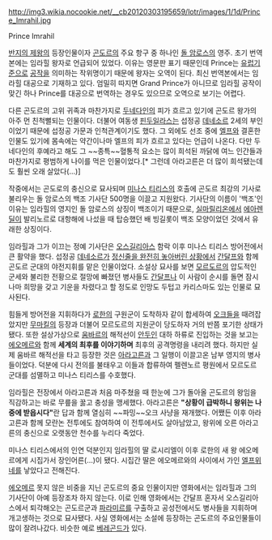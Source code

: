 http://img3.wikia.nocookie.net/__cb20120303195659/lotr/images/1/1d/Prince_Imrahil.jpg

Prince Imrahil

[[반지의 제왕]]의 등장인물이자 [[곤도르]]의 주요 항구 중 하나인 [[돌 암로스]]의 영주. 초기 번역본에는 임라힐 왕자로 언급되어 있었다. 이유는 영문판 표기 때문인데 Prince는 [[유럽]]기준으로 [[공작]]을 의미하는 작위명이기 때문에 왕자는 오역이 된다. 최신 번역본에서는 임라힐 대공으로 기재하고 있다. 엄밀히 따지면 Grand Prince가 아니므로 임라힐 공작이 맞긴 하나 Prince를 대공으로 번역하는 경우도 있으므로 오역으로 보기는 어렵다.

다른 곤도르의 고위 귀족과 마찬가지로 [[두네다인]]의 피가 흐르고 있기에 곤도르 왕가의 아주 먼 친척뻘되는 인물이다. 더불어 여동생 [[핀두일라스]]는 섭정공 [[데네소르]] 2세의 부인이었기 때문에 섭정공 가문과 인척관계이기도 했다. 그 외에도 선조 중에 [[엘프]]와 결혼한 인물도 있기에 몸속에는 약간이나마 엘프의 피가 흐르고 있다는 언급이 나온다. 다만 두네다인의 후예라고 해도 그 ~~종특~~혈통적 요소는 많이 희석된 까닭에 여느 인간들과 마찬가지로 평범하게 나이를 먹은 인물이었다.[* 그런데 아라고른은 더 많이 희석됐는데도 훨씬 오래 살았다(...)]

작중에서는 곤도로의 충신으로 묘사되며 [[미나스 티리스]]의 호출에 곤도르 최강의 기사로 불리우는 돌 암로스의 백조 기사단 500명을 이끌고 지원왔다. 기사단의 이름이 '백조'인 이유는 임라힐의 영지인 돌 암로스의 상징이 백조이기 때문으로, [[실마릴리온]]에서 [[에아렌딜]]이 발리노르로 대항해에 나섰을 때 탑승했던 배 빙길롯이 백조 모양이었던 것에서 유래한 상징이다.

임라힐과 그가 이끄는 정예 기사단은 [[오스길리아스]] 함락 이후 미나스 티리스 방어전에서 큰 활약을 했다. 섭정공 [[데네소르]]가 [[정줄놓|정신줄을 완전히 놓아버린 상황]]에서 [[간달프]]와 함께 곤도르 군대의 야전지휘를 맡은 인물이었다. 소설상 묘사를 보면 [[모르도르]]의 압도적인 군세와 불리한 전황으로 절망에 빠졌던 병사들도 [[간달프]]나 이 사람이 순시를 돌면 잠시나마 희망을 갖고 기운을 차렸다고 할 정도로 인망도 두텁고 카리스마도 있는 인물로 묘사된다.

힘들게 방어전을 지휘하다가 [[로한]]의 구원군이 도착하자 같이 합세하여 [[오크]]들을 때려잡았지만 [[무마킬]]의 등장과 더불어 모르도르의 지원군이 당도하자 거의 반쯤 포기한 상태가 됐다. 또한 설상가상으로 [[움바르]]의 해적선이 [[안두인]] 대하 하류로 진입하는 것을 보고는 [[에오메르]]와 함께 '''세계의 최후를 이야기하며''' 최후의 공격명령을 내리려 했다. 하지만 실제 움바르 해적선을 타고 등장한 것은 [[아라고른]]과 그 일행이 이끌고온 남부 영지의 병사들이었다. 덕분에 다시 전의를 불태우고 이들과 합류하여 펠렌노르 평원에서 모르도르 군대를 섬멸하고 미나스 티리스를 수호했다.

임라힐은 전장에서 아라고른과 처음 마주쳤을 때 한눈에 그가 돌아올 곤도르의 왕임을 직감하고는 바로 무릎을 꿇고 충성을 맹세했다. 아라고른은 '''"상황이 급박하니 왕위는 나중에 받읍시다"'''란 답과 함께 열심히 ~~파밍~~오크 사냥을 재개했다. 어쨌든 이후 아라고른과 함께 모란논 전투에도 참여하여 이 전투에서도 살아남았고, 왕위에 오른 아라고른의 충신으로 오랫동안 천수를 누리다 죽었다.

미나스 티리스에서의 인연 덕분인지 임라힐의 딸 로시리엘이 이후 로한의 새 왕 에오메르에게 시집가서 장인어른(…)이 됐다. 시집간 딸은 에오메르와의 사이에서 가인 [[엘프위네]]를 낳았다고 전해진다.

[[에오메르]] 못지 않은 비중을 지닌 곤도르의 중요 인물이지만 영화에서는 임라힐과 그의 기사단이 아예 등장조차 하지 않는다. 이로 인해 영화에서는 간달프 혼자서 오스길리아스에서 퇴각해오는 곤도르군과 [[파라미르]]를 구출하고 공성전에서도 병사들을 지휘하며 개고생하는 것으로 묘사됐다. 사실 영화에서는 소설에 등장하는 곤도르의 주요인물들이 많이 잘려나갔다. 비슷한 예로 [[베레곤드]]가 있다.
